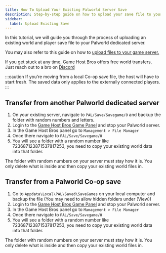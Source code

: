 ```yaml
---
title: How To Upload Your Existing Palworld Server Save
description: Step-by-step guide on how to upload your save file to your Palworld server.
sidebar:
  label: Upload Existing Save
---
```


In this tutorial, we will guide you through the process of uploading an existing world and player save file to your Palworld dedicated server.

You may also refer to this guide on how to [upload files to your game server.](/getting-started/uploading-files/)

If you get stuck at any time, Game Host Bros offers free world transfers. Just reach out to a bro on [Discord](https://discord.gg/FN4XgbAwzr)

:::caution
If you're moving from a local Co-op save file, the host will have to start fresh. The saved data only applies to the externally connected players.
:::

## Transfer from another Palworld dedicated server

1. On your existing server, navigate to `PAL/Save/Savegame/0` and backup the folder with random numbers and letters.
2. Login to the [Game Host Bros Game Panel](https://panel.gamehostbros.com/) and stop your Palworld server.
3. In the Game Host Bros panel go to `Management > File Manager`
4. Once there navigate to `PAL/Save/Savegame/0`
5. You will see a folder with a random number like 723687123871537817253, you need to copy your existing world data into that folder.

The folder with random numbers on your server must stay how it is. You only delete what is inside and then copy your existing world files in.

## Transfer from a Palworld Co-op save

1. Go to `Appdata\Local\PAL\Saved\SaveGames` on your local computer and backup the file (You may need to allow hidden folders under (View))
2. Login to the [Game Host Bros Game Panel](https://panel.gamehostbros.com/) and stop your Palworld server.
3. In the Game Host Bros panel go to `Management > File Manager`
4. Once there navigate to `PAL/Save/Savegame/0`
5. You will see a folder with a random number like 723687123871537817253, you need to copy your existing world data into that folder.

The folder with random numbers on your server must stay how it is. You only delete what is inside and then copy your existing world files in.
